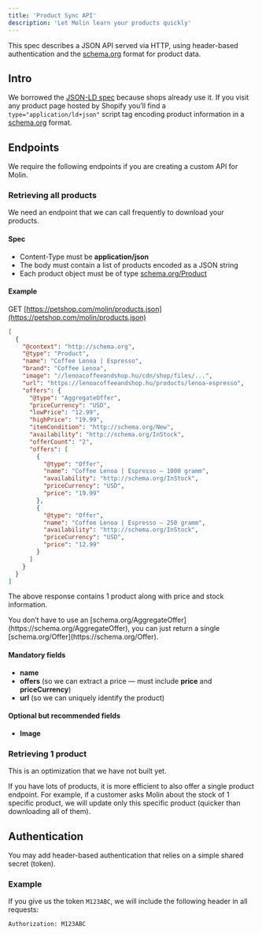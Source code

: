 ```yaml
---
title: 'Product Sync API'
description: 'Let Molin learn your products quickly'
---
```


This spec describes a JSON API served via HTTP, using header-based authentication and the [schema.org](https://schema.org/) format for product data.

## Intro

We borrowed the [JSON-LD spec](https://json-ld.org/) because shops already use it. If you visit any product page hosted by Shopify you’ll find a `type="application/ld+json"` script tag encoding product information in a [schema.org](https://schema.org) format.

## Endpoints

We require the following endpoints if you are creating a custom API for Molin.

### Retrieving all products

We need an endpoint that we can call frequently to download your products.

#### Spec

- Content-Type must be **application/json**
- The body must contain a list of products encoded as a JSON string
- Each product object must be of type [schema.org/Product](https://schema.org/Product)

#### Example

GET [https://petshop.com/molin/products.json](https://petshop.com/molin/products.json)

```json
[
  {
    "@context": "http://schema.org",
    "@type": "Product",
    "name": "Coffee Lenoa | Espresso",
    "brand": "Coffee Lenoa",
    "image": "//lenoacoffeeandshop.hu/cdn/shop/files/...",
    "url": "https://lenoacoffeeandshop.hu/products/lenoa-espresso",
    "offers": {
      "@type": "AggregateOffer",
      "priceCurrency": "USD",
      "lowPrice": "12.99",
      "highPrice": "19.99",
      "itemCondition": "http://schema.org/New",
      "availability": "http://schema.org/InStock",
      "offerCount": "2",
      "offers": [
        {
          "@type": "Offer",
          "name": "Coffee Lenoa | Espresso — 1000 gramm",
          "availability": "http://schema.org/InStock",
          "priceCurrency": "USD",
          "price": "19.99"
        },
        {
          "@type": "Offer",
          "name": "Coffee Lenoa | Espresso — 250 gramm",
          "availability": "http://schema.org/InStock",
          "priceCurrency": "USD",
          "price": "12.99"
        }
      ]
    }
  }
]
```

The above response contains 1 product along with price and stock information.

<Note>
  You don’t have to use an [schema.org/AggregateOffer](https://schema.org/AggregateOffer), you can just return a single [schema.org/Offer](https://schema.org/Offer).
</Note>

#### Mandatory fields

- **name**
- **offers** (so we can extract a price — must include **price** and **priceCurrency**)
- **url** (so we can uniquely identify the product)

#### Optional but recommended fields

- **Image**

### Retrieving 1 product

This is an optimization that we have not built yet.

If you have lots of products, it is more efficient to also offer a single product endpoint. For example, if a customer asks Molin about the stock of 1 specific product, we will update only this specific product (quicker than downloading all of them).

## Authentication

You may add header-based authentication that relies on a simple shared secret (token).

### Example

If you give us the token `M123ABC`, we will include the following header in all requests:

```
Authorization: M123ABC
```
